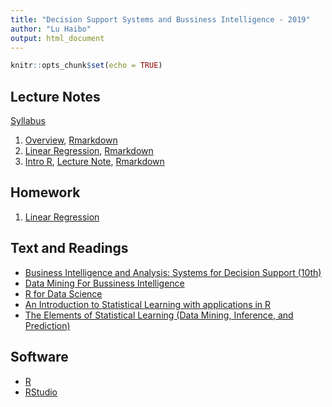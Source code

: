 ```yaml
---
title: "Decision Support Systems and Bussiness Intelligence - 2019"
author: "Lu Haibo"
output: html_document
---
```


```r
knitr::opts_chunk$set(echo = TRUE)
```

## Lecture Notes

[Syllabus](lecture/0.syllabus.pdf)

1. [Overview](lecture/1.Overview.pdf), [Rmarkdown](lecture/1.Overview.Rmd)
2. [Linear Regression](lecture/2.LinearReg.pdf), [Rmarkdown](lecture/2.LinearReg.Rmd)
3. [Intro R](lecture/hadley_many_models.pdf), [Lecture Note](lecture/intro_r.html), [Rmarkdown](lecture/intro_r.Rmd)

## Homework

1. [Linear Regression](lecture/homework/homework1.pdf)

## Text and Readings

- [Business Intelligence and Analysis: Systems for Decision Support (10th)](book/Business_Intelligence_and_Analytics_Systems_for_Decision_10.pdf)
- [Data Mining For Bussiness Intelligence](book/DATA MINING For Bussiness Intelligence.zip)
- [R for Data Science](https://r4ds.had.co.nz/)
- [An Introduction to Statistical Learning with applications in R](book/An introduction to statistical learning with applications in R.pdf)
- [The Elements of Statistical Learning (Data Mining, Inference, and Prediction)](book/ESLII_print10.pdf)

## Software

- [R](https://www.r-project.org/)
- [RStudio](https://www.rstudio.com/)